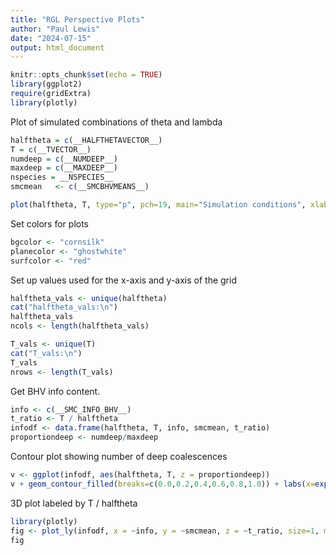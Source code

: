 ```yaml
---
title: "RGL Perspective Plots"
author: "Paul Lewis"
date: "2024-07-15"
output: html_document
---
```


```r
knitr::opts_chunk$set(echo = TRUE)
library(ggplot2)
require(gridExtra)
library(plotly)
```

Plot of simulated combinations of theta and lambda

```r
halftheta = c(__HALFTHETAVECTOR__)
T = c(__TVECTOR__)
numdeep = c(__NUMDEEP__)
maxdeep = c(__MAXDEEP__)
nspecies = __NSPECIES__
smcmean   <- c(__SMCBHVMEANS__)

plot(halftheta, T, type="p", pch=19, main="Simulation conditions", xlab="theta/2", ylab="T")
```
Set colors for plots

```r
bgcolor <- "cornsilk"
planecolor <- "ghostwhite"
surfcolor <- "red"
```

Set up values used for the x-axis and y-axis of the grid

```r
halftheta_vals <- unique(halftheta)
cat("halftheta_vals:\n")
halftheta_vals
ncols <- length(halftheta_vals)

T_vals <- unique(T)
cat("T_vals:\n")
T_vals
nrows <- length(T_vals)
```

Get BHV info content.

```r
info <- c(__SMC_INFO_BHV__)
t_ratio <- T / halftheta
infodf <- data.frame(halftheta, T, info, smcmean, t_ratio)
proportiondeep <- numdeep/maxdeep
```

Contour plot showing number of deep coalescences

```r
v <- ggplot(infodf, aes(halftheta, T, z = proportiondeep))
v + geom_contour_filled(breaks=c(0.0,0.2,0.4,0.6,0.8,1.0)) + labs(x=expression(theta/2))
```

3D plot labeled by T / halftheta

```r
library(plotly)
fig <- plot_ly(infodf, x = ~info, y = ~smcmean, z = ~t_ratio, size=1, mode = "markers", color=proportiondeep)
fig 

```
